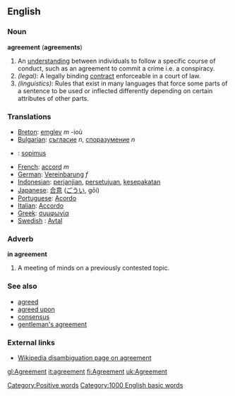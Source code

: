 ==English==

===Noun===
'''agreement''' ('''agreements''')
#An [[understanding]] between individuals to follow a specific course of conduct, such as an agreement to commit a crime i.e. a conspiracy.
#''(legal)'': A legally binding [[contract]] enforceable in a court of law.
#''(linguistics)'': Rules that exist in many languages that force some parts of a sentence to be used or inflected differently depending on certain attributes of other parts.

=== Translations ===
*[[Breton]]: [[emglev]] ''m'' -ioù
*[[Bulgarian]]: [[съгласие]] ''n'', [[споразумение]] ''n''
*{{fi}}: [[sopimus]]
*[[French]]: [[accord]] ''m''
*[[German]]: [[Vereinbarung]] ''f''
*[[Indonesian]]: [[janji|perjanjian]], [[setuju|persetujuan]], [[sepakat|kesepakatan]]
*[[Japanese]]: [[合意]] ([[ごうい]], gōi)
*[[Portuguese]]: [[Acordo]]
*[[Italian]]: [[Accordo]]
*[[Greek]]: [[συμφωνία]]
*[[Swedish]] : [[Avtal]]

===Adverb===
'''in agreement'''
#A meeting of minds on a previously contested topic.

===See also===
*[[agreed]]
*[[agreed upon]]
*[[consensus]]
*[[gentleman's agreement]]

===External links===
*[[w:agreement|Wikipedia disambiguation page on agreement]]

[[Category:Positive words]]
[[Category:1000 English basic words]]

[[gl:Agreement]]
[[it:agreement]]
[[fi:Agreement]]
[[uk:Agreement]]